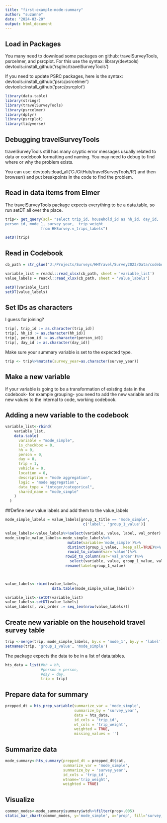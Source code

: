 ```yaml
---
title: "first-example-mode-summary"
author: "suzanne"
date: "2024-03-20"
output: html_document
---
```


## Load in Packages
You many need to download some packages on github: travelSurveyTools, psrcelmer, and psrcplot.
For this use the syntax:
library(devtools)
devtools::install_github('rsgInc/travelSurveyTools')

If you need to update PSRC packages, here is the syntax:
devtools::install_github('psrc/psrcelmer')
devtools::install_github('psrc/psrcplot')

```r
library(data.table)
library(stringr)
library(travelSurveyTools)
library(psrcelmer)
library(dplyr)
library(psrcplot)
library(tidyverse)
```

## Debugging travelSurveyTools

travelSurveyTools still has many cryptic error messages usually related to data or codebook formatting and naming. You may need to debug to find where or why the problem exists.

You can use: devtools::load_all('C:/GitHub/travelSurveyTools/R') and then browser() and put breakpoints in the code to find the problem.


## Read in data items from Elmer

The travelSurveyTools package expects everything to be a data.table, so run setDT all over the place.
```r
trip<- get_query(sql= "select trip_id, household_id as hh_id, day_id,
person_id, mode_1, survey_year,  trip_weight 
                from HHSurvey.v_trips_labels")

setDT(trip)
```

## Read in Codebook
```r
cb_path = str_glue("J:/Projects/Surveys/HHTravel/Survey2023/Data/codebook/PSRC_Combined_Codebook_2023_packagable.xlsx")

variable_list = readxl::read_xlsx(cb_path, sheet = 'variable_list')
value_labels = readxl::read_xlsx(cb_path, sheet = 'value_labels')

setDT(variable_list)
setDT(value_labels)
```

## Set IDs as characters
I guess for joining?
```r
trip[, trip_id := as.character(trip_id)]
trip[, hh_id := as.character(hh_id)]
trip[, person_id := as.character(person_id)]
trip[, day_id := as.character(day_id)]
```

Make sure your summary variable is set to the expected type.
```r
trip <- trip%>%mutate(survey_year=as.character(survey_year))
```

## Make a new variable

If your variable is going to be a transformation of existing data in the codebook- for example grouping- you need to add the new variable and its new values to the internal to code, working codebook.

## Adding a new variable to the codebook
```r

variable_list<-rbind(
    variable_list,
    data.table(
      variable = "mode_simple",
      is_checkbox = 0,
      hh = 0,
      person = 0,
      day = 0,
      trip = 1,
      vehicle = 0,
      location = 0,
      description = "mode aggregation",
      logic = 'mode aggregation',
      data_type = "integer/categorical",
      shared_name = "mode_simple"
    )
  )

```

##Define new value labels and add them to the value_labels
```r
mode_simple_labels = value_labels[group_1_title == 'mode_simple',
                                   c('label', 'group_1_value')]

```

```r
value_labels<-value_labels%>%select(variable, value, label, val_order)
mode_simple_value_labels<-mode_simple_labels%>%
                            mutate(variable='mode_simple')%>%
                            distinct(group_1_value, .keep_all=TRUE)%>%
                            rowid_to_column(var='value')%>%
                           rowid_to_column(var='val_order')%>%
                             select(variable, value, group_1_value, val_order)%>%
                           rename(label=group_1_value)


 
value_labels<-rbind(value_labels,
                     data.table(mode_simple_value_labels))
```

```r
variable_list<-setDT(variable_list)
value_labels<-setDT(value_labels)
value_labels[, val_order := seq_len(nrow(value_labels))]
```


## Create new variable on the household travel survey table
```r

trip <-merge(trip, mode_simple_labels, by.x = 'mode_1', by.y = 'label')
setnames(trip, 'group_1_value', 'mode_simple')

```


The package expects the data to be in a list of data.tables.
```r

hts_data = list(#hh = hh,
                #person = person,
                #day = day,
                trip = trip)
```

## Prepare data for summary
```r

prepped_dt = hts_prep_variable(summarize_var = 'mode_simple',
                               summarize_by = 'survey_year',
                               data = hts_data,
                               id_cols = 'trip_id',
                               wt_cols = 'trip_weight',
                               weighted = TRUE,
                               missing_values = '')
```

## Summarize data
```r

mode_summary<-hts_summary(prepped_dt = prepped_dt$cat,
                          summarize_var = 'mode_simple',
                          summarize_by = 'survey_year',
                          id_cols = 'trip_id',
                          wtname='trip_weight',
                          weighted = TRUE)
```

## Visualize
```r

common_modes<-mode_summary$summary$wtd%>%filter(prop>.005)
static_bar_chart(common_modes, y='mode_simple', x='prop', fill='survey_year')

```

